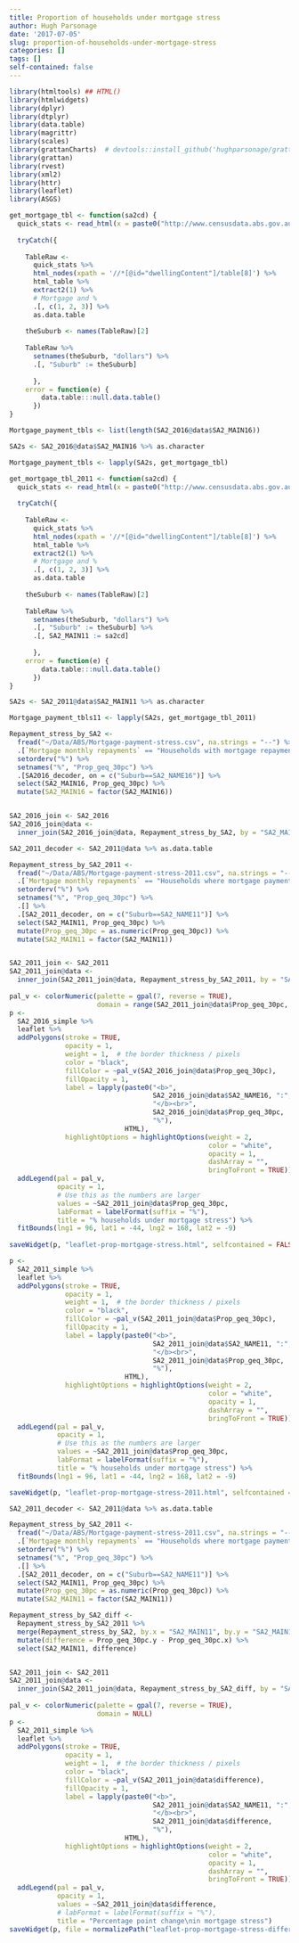 ```yaml
---
title: Proportion of households under mortgage stress
author: Hugh Parsonage
date: '2017-07-05'
slug: proportion-of-households-under-mortgage-stress
categories: []
tags: []
self-contained: false
---
```


```r
library(htmltools) ## HTML()
library(htmlwidgets)
library(dplyr)
library(dtplyr)
library(data.table)
library(magrittr)
library(scales)
library(grattanCharts)  # devtools::install_github('hughparsonage/grattanCharts')
library(grattan)
library(rvest)
library(xml2)
library(httr)
library(leaflet)
library(ASGS)

```

```r
get_mortgage_tbl <- function(sa2cd) {
  quick_stats <- read_html(x = paste0("http://www.censusdata.abs.gov.au/census_services/getproduct/census/2016/quickstat/", sa2cd, "?opendocument"))
  
  tryCatch({
    
    TableRaw <-
      quick_stats %>%
      html_nodes(xpath = '//*[@id="dwellingContent"]/table[8]') %>%
      html_table %>%
      extract2(1) %>%
      # Mortgage and %
      .[, c(1, 2, 3)] %>%
      as.data.table
    
    theSuburb <- names(TableRaw)[2]
    
    TableRaw %>%
      setnames(theSuburb, "dollars") %>%
      .[, "Suburb" := theSuburb]
      
      }, 
    error = function(e) {
        data.table:::null.data.table()
      })
}

Mortgage_payment_tbls <- list(length(SA2_2016@data$SA2_MAIN16))

SA2s <- SA2_2016@data$SA2_MAIN16 %>% as.character

Mortgage_payment_tbls <- lapply(SA2s, get_mortgage_tbl)
```

```r
get_mortgage_tbl_2011 <- function(sa2cd) {
  quick_stats <- read_html(x = paste0("http://www.censusdata.abs.gov.au/census_services/getproduct/census/2011/quickstat/", sa2cd, "?opendocument"))
  
  tryCatch({
    
    TableRaw <-
      quick_stats %>%
      html_nodes(xpath = '//*[@id="dwellingContent"]/table[8]') %>%
      html_table %>%
      extract2(1) %>%
      # Mortgage and %
      .[, c(1, 2, 3)] %>%
      as.data.table
    
    theSuburb <- names(TableRaw)[2]
    
    TableRaw %>%
      setnames(theSuburb, "dollars") %>%
      .[, "Suburb" := theSuburb] %>%
      .[, SA2_MAIN11 := sa2cd]
      
      }, 
    error = function(e) {
        data.table:::null.data.table()
      })
}

SA2s <- SA2_2011@data$SA2_MAIN11 %>% as.character

Mortgage_payment_tbls11 <- lapply(SA2s, get_mortgage_tbl_2011)
```


```r
Repayment_stress_by_SA2 <- 
  fread("~/Data/ABS/Mortgage-payment-stress.csv", na.strings = "--") %>% 
  .[`Mortgage monthly repayments` == "Households with mortgage repayments greater than 30% of household income"] %>% 
  setorderv("%") %>% 
  setnames("%", "Prop_geq_30pc") %>%
  .[SA2016_decoder, on = c("Suburb==SA2_NAME16")] %>%
  select(SA2_MAIN16, Prop_geq_30pc) %>%
  mutate(SA2_MAIN16 = factor(SA2_MAIN16))


SA2_2016_join <- SA2_2016
SA2_2016_join@data <-
  inner_join(SA2_2016_join@data, Repayment_stress_by_SA2, by = "SA2_MAIN16")

SA2_2011_decoder <- SA2_2011@data %>% as.data.table

Repayment_stress_by_SA2_2011 <- 
  fread("~/Data/ABS/Mortgage-payment-stress-2011.csv", na.strings = "--") %>% 
  .[`Mortgage monthly repayments` == "Households where mortgage payments are 30%, or greater, of household income"] %>% 
  setorderv("%") %>% 
  setnames("%", "Prop_geq_30pc") %>%
  .[] %>%
  .[SA2_2011_decoder, on = c("Suburb==SA2_NAME11")] %>%
  select(SA2_MAIN11, Prop_geq_30pc) %>%
  mutate(Prop_geq_30pc = as.numeric(Prop_geq_30pc)) %>%
  mutate(SA2_MAIN11 = factor(SA2_MAIN11))


SA2_2011_join <- SA2_2011
SA2_2011_join@data <-
  inner_join(SA2_2011_join@data, Repayment_stress_by_SA2_2011, by = "SA2_MAIN11")
  
pal_v <- colorNumeric(palette = gpal(7, reverse = TRUE),
                      domain = range(SA2_2011_join@data$Prop_geq_30pc, na.rm = TRUE))
p <- 
  SA2_2016_simple %>%
  leaflet %>%
  addPolygons(stroke = TRUE,
              opacity = 1,
              weight = 1,  # the border thickness / pixels
              color = "black",
              fillColor = ~pal_v(SA2_2016_join@data$Prop_geq_30pc), 
              fillOpacity = 1,
              label = lapply(paste0("<b>", 
                                    SA2_2016_join@data$SA2_NAME16, ":",
                                    "</b><br>",
                                    SA2_2016_join@data$Prop_geq_30pc,
                                    "%"),
                             HTML),
              highlightOptions = highlightOptions(weight = 2,
                                                  color = "white",
                                                  opacity = 1,
                                                  dashArray = "",
                                                  bringToFront = TRUE)) %>%
  addLegend(pal = pal_v, 
            opacity = 1,
            # Use this as the numbers are larger
            values = ~SA2_2011_join@data$Prop_geq_30pc,
            labFormat = labelFormat(suffix = "%"),
            title = "% households under mortgage stress") %>%
  fitBounds(lng1 = 96, lat1 = -44, lng2 = 168, lat2 = -9)
  
saveWidget(p, "leaflet-prop-mortgage-stress.html", selfcontained = FALSE)
```

```r
p <- 
  SA2_2011_simple %>%
  leaflet %>%
  addPolygons(stroke = TRUE,
              opacity = 1,
              weight = 1,  # the border thickness / pixels
              color = "black",
              fillColor = ~pal_v(SA2_2011_join@data$Prop_geq_30pc), 
              fillOpacity = 1,
              label = lapply(paste0("<b>", 
                                    SA2_2011_join@data$SA2_NAME11, ":",
                                    "</b><br>",
                                    SA2_2011_join@data$Prop_geq_30pc,
                                    "%"),
                             HTML),
              highlightOptions = highlightOptions(weight = 2,
                                                  color = "white",
                                                  opacity = 1,
                                                  dashArray = "",
                                                  bringToFront = TRUE)) %>%
  addLegend(pal = pal_v, 
            opacity = 1,
            # Use this as the numbers are larger
            values = ~SA2_2011_join@data$Prop_geq_30pc,
            labFormat = labelFormat(suffix = "%"),
            title = "% households under mortgage stress") %>%
  fitBounds(lng1 = 96, lat1 = -44, lng2 = 168, lat2 = -9)

saveWidget(p, "leaflet-prop-mortgage-stress-2011.html", selfcontained = FALSE)
```


```r
SA2_2011_decoder <- SA2_2011@data %>% as.data.table

Repayment_stress_by_SA2_2011 <- 
  fread("~/Data/ABS/Mortgage-payment-stress-2011.csv", na.strings = "--") %>% 
  .[`Mortgage monthly repayments` == "Households where mortgage payments are 30%, or greater, of household income"] %>% 
  setorderv("%") %>% 
  setnames("%", "Prop_geq_30pc") %>%
  .[] %>%
  .[SA2_2011_decoder, on = c("Suburb==SA2_NAME11")] %>%
  select(SA2_MAIN11, Prop_geq_30pc) %>%
  mutate(Prop_geq_30pc = as.numeric(Prop_geq_30pc)) %>%
  mutate(SA2_MAIN11 = factor(SA2_MAIN11))

Repayment_stress_by_SA2_diff <- 
  Repayment_stress_by_SA2_2011 %>%
  merge(Repayment_stress_by_SA2, by.x = "SA2_MAIN11", by.y = "SA2_MAIN16") %>%
  mutate(difference = Prop_geq_30pc.y - Prop_geq_30pc.x) %>%
  select(SA2_MAIN11, difference)


SA2_2011_join <- SA2_2011
SA2_2011_join@data <-
  inner_join(SA2_2011_join@data, Repayment_stress_by_SA2_diff, by = "SA2_MAIN11")
  
pal_v <- colorNumeric(palette = gpal(7, reverse = TRUE),
                      domain = NULL)
p <- 
  SA2_2011_simple %>%
  leaflet %>%
  addPolygons(stroke = TRUE,
              opacity = 1,
              weight = 1,  # the border thickness / pixels
              color = "black",
              fillColor = ~pal_v(SA2_2011_join@data$difference), 
              fillOpacity = 1,
              label = lapply(paste0("<b>", 
                                    SA2_2011_join@data$SA2_NAME11, ":",
                                    "</b><br>",
                                    SA2_2011_join@data$difference,
                                    "%"),
                             HTML),
              highlightOptions = highlightOptions(weight = 2,
                                                  color = "white",
                                                  opacity = 1,
                                                  dashArray = "",
                                                  bringToFront = TRUE)) %>%
  addLegend(pal = pal_v, 
            opacity = 1,
            values = ~SA2_2011_join@data$difference,
            # labFormat = labelFormat(suffix = "%"),
            title = "Percentage point change\nin mortgage stress")
saveWidget(p, file = normalizePath("leaflet-prop-mortgage-stress-difference.html"), selfcontained = FALSE)
```


